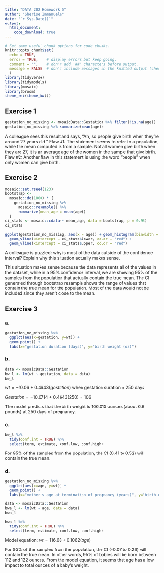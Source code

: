```yaml
---
title: "DATA 202 Homework 5"
author: "Sherise Immanuela"
date: "`r Sys.Date()`"
output:
  html_document:
    code_download: true
---
```


```r
# Set some useful chunk options for code chunks.
knitr::opts_chunk$set(
  echo = TRUE,
  error = TRUE,    # display errors but keep going.
  comment = "",    # don't add '##' characters before output.
  message = FALSE  # don't include messages in the knitted output (check them in RStudio)
  )
library(tidyverse)
library(tidymodels)
library(mosaic)
library(broom)
theme_set(theme_bw())
```

## Exercise 1

```r
gestation_no_missing <- mosaicData::Gestation %>% filter(!is.na(age))
gestation_no_missing %>% summarize(mean(age))
```
A colleague sees this result and says, “Ah, so people give birth when they’re around 27 years old.”
Flaw #1: The statement seems to refer to a population, while the mean computed is from a sample. Not all women give birth when they are 27, it is an average age of the women in the sample that give birth.
Flaw #2: Another flaw in this statement is using the word "people" when only women can give birth. 

## Exercise 2

```r
mosaic::set.rseed(123)
bootstrap <-
  mosaic::do(1000) * {
    gestation_no_missing %>% 
      mosaic::resample() %>% 
      summarize(mean_age = mean(age))
  }
ci_stats <- mosaic::cdata(~ mean_age, data = bootstrap, p = 0.95)
ci_stats
```

```r
ggplot(gestation_no_missing, aes(x = age)) + geom_histogram(binwidth = 1.0) +
  geom_vline(xintercept = ci_stats$lower, color = "red") +
  geom_vline(xintercept = ci_stats$upper, color = "red")
```

A colleague is puzzled: why is most of the data outside of the confidence interval? Explain why this situation actually makes sense.

This situation makes sense because the data represents all of the values in the dataset, while in a 95% confidence interval, we are showing 95% of the samples from the population that actually contain the true mean. The CI generated through bootstrap resample shows the range of values that contain the true mean for the population. Most of the data would not be included since they aren't close to the mean. 

## Exercise 3
### a.
```r
gestation_no_missing %>%
  ggplot(aes(x=gestation, y=wt)) +
  geom_point() +
  labs(x="gestation duration (days)", y="birth weight (oz)")
```

### b.
```r
data <- mosaicData::Gestation
bw_l <- lm(wt ~ gestation, data = data)
bw_l
```

$wt = -10.06 + 0.4643(gestation)$ when gestation suration = 250 days

$Gestation = -10.0714 + 0.4643(250) = 106$

The model predicts that the birth weight is 106.015 ounces (about 6.6 pounds) at 250 days of pregnancy.

### c.
```r
bw_l %>% 
  tidy(conf.int = TRUE) %>% 
  select(term, estimate, conf.low, conf.high)
```

For 95% of the samples from the population, the CI (0.41 to 0.52) will contain the true mean.

### d.
```r
gestation_no_missing %>%
  ggplot(aes(x=age, y=wt)) +
  geom_point() +
  labs(x="mother's age at termination of pregnancy (years)", y="birth weight (oz)")
```

```r
data <- mosaicData::Gestation
bwa_l <- lm(wt ~ age, data = data)
bwa_l
```

```r
bwa_l %>% 
  tidy(conf.int = TRUE) %>% 
  select(term, estimate, conf.low, conf.high)
```

Model equation: $wt = 116.68 + 0.1062(age)$

For 95% of the samples from the population, the CI (-0.07 to 0.28) will contain the true mean.
In other words, 95% of babies will be born between 112 and 122 ounces. 
From the model equation, it seems that age has a low impact to total ounces of a baby's weight.  

